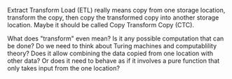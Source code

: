 

Extract Transform Load (ETL) really means copy from one storage location, transform the copy, then copy the transformed copy into another storage location. Maybe it should be called Copy Transform Copy (CTC).

What does "transform" even mean? Is it any possible computation that can be done? Do we need to think about Turing machines and computablility theory? Does it allow combining the data copied from one location with other data? Or does it need to behave as if it involves a pure function that only takes input from the one location?
